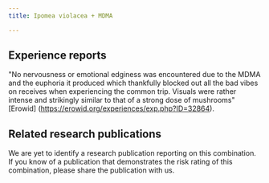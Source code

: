 ---
title: Ipomea violacea + MDMA

---

## Experience reports

"No nervousness or emotional edginess was encountered due to the MDMA and the euphoria it produced which thankfully blocked out all the bad vibes on receives when experiencing the common trip. Visuals were rather intense and strikingly similar to that of a strong dose of mushrooms" [Erowid] (https://erowid.org/experiences/exp.php?ID=32864).


## Related research publications

We are yet to identify a research publication reporting on this combination. If you know of a publication that demonstrates the risk rating of this combination, please share the publication with us.



